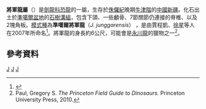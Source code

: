 {{Automatic Taxobox
| taxon = Jiangjunosaurus
| status = fossil
| fossil_range = 晚[[侏儸紀|侏儸紀]], {{fossilrange|160}}
| image = 
| image_caption = 
| authority = [[賈程凱|Chengkai]], Forster, [[徐星_(古生物学家)|Xing]], and Clark, 2007
| type_species = '''準噶爾將軍龍<br>''Jiangjunosaurus junggarensis'''''
| type_species_authority = Chengkai ''et al''., 2007</small>
}}

'''將軍龍屬'''（''{{lang|la|Jiangjunosaurus}}''）是[[劍龍科|劍龍科]][[恐龍|恐龍]]的一屬，生存於[[侏儸紀|侏儸紀]]晚期[[牛津階|牛津階]]的[[中國|中國]][[新疆|新疆]]。化石出土於[[準噶爾盆地|準噶爾盆地]]的[[石樹溝組|石樹溝組]]，包含下頜、一些顱骨、7節關節仍連接的脊椎、以及2塊角板。[[模式種|模式種]]為'''準噶爾將軍龍'''（''J. junggarensis''） ，是由賈程凱、[[徐星|徐星]]等人在2007年所命名<ref name=JCetal07>{{cite journal |last=Chengkai |first=Jia |coauthors=Forster, Catherine A; Xing, Xu; and Clark, James M. |year=2007 |title=The first stegosaur (Dinosauria, Ornithischia) from the Upper Jurassic Shishugou Formation of Xinjiang, China |journal=Acta Geologica Sinica (English edition) |volume=81 |issue=3 |pages=351-356 }}</ref>。將軍龍的身長約6公尺，可能會是[[永川龍|永川龍]]的獵物之一<ref>Paul, Gregory S. ''The Princeton Field Guide to Dinosaurs.'' Princeton University Press, 2010.</ref>。

== 參考資料 ==
{{reflist}}
{{Taxonbar|from=Q135221}}

[[Category:剑龙亚目|J]]
[[Category:侏羅紀恐龍|J]]
[[Category:亞洲恐龍|J]]


{{dinosaur-stub}}